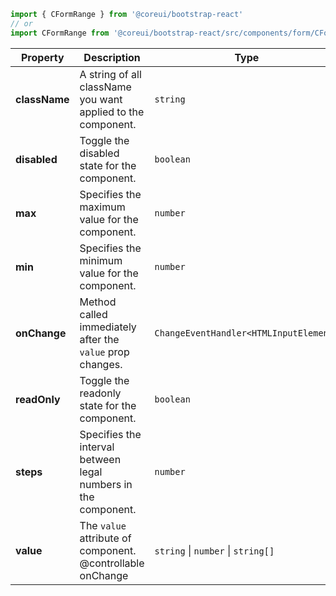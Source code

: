 
```jsx
import { CFormRange } from '@coreui/bootstrap-react'
// or
import CFormRange from '@coreui/bootstrap-react/src/components/form/CFormRange'
```

| Property | Description | Type | Default |
| --- | --- | --- | --- |
| **className** | A string of all className you want applied to the component. | `string` | - |
| **disabled** | Toggle the disabled state for the component. | `boolean` | - |
| **max** | Specifies the maximum value for the component. | `number` | - |
| **min** | Specifies the minimum value for the component. | `number` | - |
| **onChange** | Method called immediately after the `value` prop changes. | `ChangeEventHandler<HTMLInputElement>` | - |
| **readOnly** | Toggle the readonly state for the component. | `boolean` | - |
| **steps** | Specifies the interval between legal numbers in the component. | `number` | - |
| **value** | The `value` attribute of component.<br/>@controllable onChange | `string` \| `number` \| `string[]` | - |
